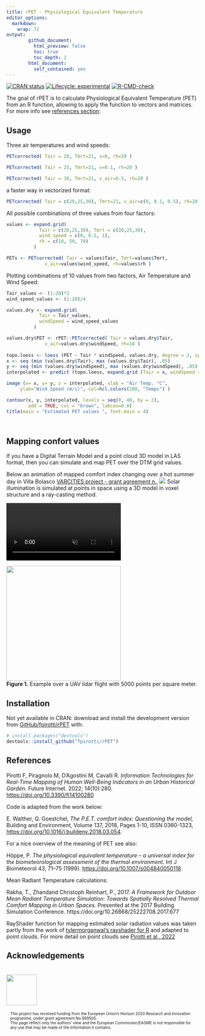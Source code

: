 ```yaml
---
title: rPET - Physiological Equivalent Temperature
editor_options: 
  markdown: 
    wrap: 72
output: 
        github_document: 
          html_preview: false
          toc: true
          toc_depth: 2
        html_document: 
          self_contained: yes
---
```


<!-- README.md is generated from README.Rmd. Please edit that file -->

<!-- badges: start -->

[![CRAN status](https://www.r-pkg.org/badges/version/rPET)](https://CRAN.R-project.org/package=rPET)
[![Lifecycle: experimental](https://img.shields.io/badge/lifecycle-experimental-orange.svg)](https://lifecycle.r-lib.org/articles/stages.html#experimental)
[![R-CMD-check](https://github.com/fpirotti/rPET/workflows/R-CMD-check/badge.svg)](https://github.com/fpirotti/rPET/actions)

<!-- badges: end -->

The goal of rPET is to calculate Physiological Equivalent Temperature
(PET) from an R function, allowing to apply the function to vectors and 
matrices. For more info see [references section](References): 



## Usage 

Three air temperatures and wind speeds:
```r
PETcorrected( Tair = 20, Tmrt=21, v=0, rh=20 )

PETcorrected( Tair = 25, Tmrt=21, v=0.1, rh=20 )

PETcorrected( Tair = 30, Tmrt=21, v_air=0.5, rh=20 )

```
 
a faster way in vectorized format:
```r
PETcorrected( Tair = c(20,25,30), Tmrt=21, v_air=c(0, 0.1, 0.5), rh=20 )
```

All possible combinations of three values from four factors:
```r

values <- expand.grid(
            Tair = c(20,25,30), Tmrt = c(20,25,30),
            wind_speed = c(0, 0.5, 1),
            rh = c(10, 50, 70)
          )

PETs <- PETcorrected( Tair = values$Tair, Tmrt=values$Tmrt, 
              v_air=values$wind_speed, rh=values$rh )
```

Plotting combinations of 10 values from two factors,
Air Temperature and Wind Speed:
```r
Tair_values <- (1:20)*2
wind_speed_values <- (1:20)/4

values.dry <- expand.grid(
            Tair = Tair_values,  
            windSpeed = wind_speed_values
          )

values.dry$PET <- rPET::PETcorrected( Tair = values.dry$Tair,  
              v_air=values.dry$windSpeed, rh=10 )
 
topo.loess <- loess (PET ~ Tair * windSpeed, values.dry, degree = 2, span = 0.2)
x <- seq (min (values.dry$Tair), max (values.dry$Tair), .05)
y <- seq (min (values.dry$windSpeed), max (values.dry$windSpeed), .05)
interpolated <- predict (topo.loess, expand.grid (Tair = x, windSpeed = y))

image (x= x, y= y, z = interpolated, xlab = "Air Temp. °C", 
     ylab="Wind Speed (m/s)", col=hcl.colors(100, "Temps") )

contour(x, y, interpolated, levels = seq(0, 40, by = 2),
        add = TRUE, col = "brown", labcex=0.8)
title(main = "Estimated PET values ", font.main = 4)




```


## Mapping confort values 

If you have a Digital Terrain Model and a point cloud 3D model in LAS format,
then you can simulate and map PET over the DTM grid values.

<label>Below an animation of mapped comfort index changing over a hot summer day in 
Villa Bolasco [VARCITIES project - grant agreement n. ](https://www.varcities.eu/){target=_blank}</label>
<img src="man/figures/gif_filePMV.gif" />
Solar illumination is simulated at points in space using a 3D model in
voxel structure and a ray-casting method.

<video src="https://user-images.githubusercontent.com/1391292/181439231-4d9c09ff-c552-499a-8d95-6ea988079e55.mp4" data-canonical-src="https://user-images.githubusercontent.com/1391292/181439231-4d9c09ff-c552-499a-8d95-6ea988079e55.mp4?width=354&amp;height=488" controls="controls" muted="muted" autoplay   style="max-height:640px;">

</video>

<img src="man/figures/readme1.png" style="width:300px; max-width: 400px !important;"/>
<br>**Figure 1.** Example over a UAV lidar flight with 5000 points per
square meter.



## Installation

<!-- **NOT YET AVAILABLE ON CRAN** You can install the released version of
rPET from [CRAN](https://CRAN.R-project.org) with:

``` r
install.packages("rPET")
```
 -->


Not yet available in CRAN: download and install the development version 
from [GitHub/fpirotti/rPET](https://github.com/fpirotti/rPET) with:

``` r
# install.packages("devtools")
devtools::install_github("fpirotti/rPET")
```



## References 


Pirotti F, Piragnolo M, D’Agostini M, Cavalli R. 
*Information Technologies for Real-Time Mapping of Human Well-Being Indicators 
in an Urban Historical Garden.* Future Internet. 2022; 14(10):280. [https://doi.org/10.3390/fi14100280](https://doi.org/10.3390/fi14100280)

Code is adapted from the work below:

E. Walther, Q. Goestchel,
*The P.E.T. comfort index: Questioning the model,*
Building and Environment,
Volume 137,
2018,
Pages 1-10,
ISSN 0360-1323,
[https://doi.org/10.1016/j.buildenv.2018.03.054](https://doi.org/10.1016/j.buildenv.2018.03.054).

For a nice overview of the meaning of PET see also: 

Höppe, P. *The physiological equivalent temperature – a universal index for the biometeorological assessment of the thermal environment*. Int J Biometeorol 43, 71–75 (1999). [https://doi.org/10.1007/s004840050118](https://doi.org/10.1007/s004840050118)

Mean Radiant Temperature calculations:

Rakha, T., Zhandand Christoph Reinhart, P., 2017. *A Framework for Outdoor Mean Radiant Temperature Simulation: Towards Spatially Resolved Thermal Comfort Mapping in Urban Spaces.* Presented at the 2017 Building Simulation Conference. https://doi.org/10.26868/25222708.2017.677


RayShader function for mapping estimated solar radiation values was taken 
partly from the work of
[tylermorganwal's rayshader for
R](https://github.com/tylermorganwall/rayshader){target="\_blank"} 
and  adapted to point clouds. For more detail on point clouds see 
[Pirotti et al., 2022](https://doi.org/10.3390/fi14100280)

## Acknowledgements

<div>
<div style="width: 80px; float:left; height:100px; margin:0px">
<img src="https://www.varcities.eu/wp-content/uploads/2020/11/eu-flag.jpg" width="80" alt="" style="margin-top:5px !important;">
</div>
<div style="width: *; float:left; height:100px; font-size:10px; margin:5px; padding-left: 5px;">
This  project has received funding from the European Union’s Horizon 2020  Research and Innovation programme, under grant agreement No 869505.
<br>This  page reflect only the authors’ view and the European Commission/EASME  is not responsible for any use that may be made of the information  it contains.
</div>
</div>
 	
